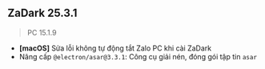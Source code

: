 
## ZaDark 25.3.1

> PC 15.1.9

- **[macOS]** Sửa lỗi không tự động tắt Zalo PC khi cài ZaDark
- Nâng cấp `@electron/asar@3.3.1`: Công cụ giải nén, đóng gói tập tin `asar`

